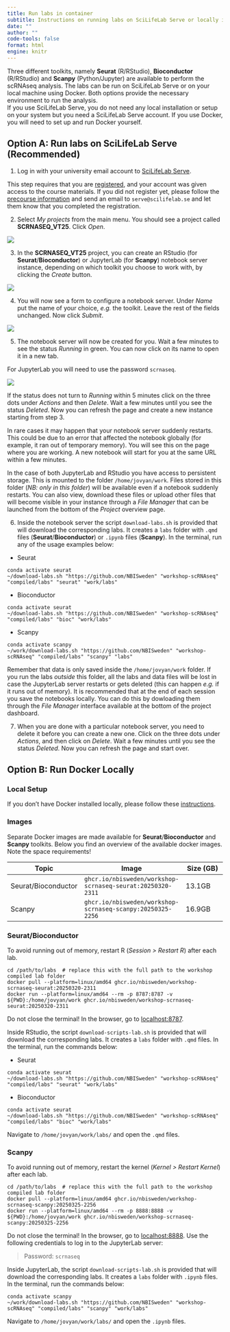 ```yaml
---
title: Run labs in container
subtitle: Instructions on running labs on SciLifeLab Serve or locally in Docker
date: ""
author: ""
code-tools: false
format: html
engine: knitr
---
```


:::{.callout-note}
Three different toolkits, namely **Seurat** (R/RStudio), **Bioconductor** (R/RStudio) and **Scanpy** (Python/Jupyter) are available to perform the scRNAseq analysis. The labs can be run on SciLifeLab Serve or on your local machine using Docker. Both options provide the necessary environment to run the analysis.  
If you use SciLifeLab Serve, you do not need any local installation or setup on your system but you need a SciLifeLab Serve account. If you use Docker, you will need to set up and run Docker yourself.
:::


## **Option A:** Run labs on SciLifeLab Serve (Recommended)

1. Log in with your university email account to [SciLifeLab Serve](https://serve.scilifelab.se/accounts/login). 

:::{.callout-important}
This step requires that you are [registered](https://serve.scilifelab.se/signup), and your account was given access to the course materials. If you did not register yet, please follow the [precourse information](../home_precourse.qmd) and send an email to `serve@scilifelab.se` and let them know that you completed the registration.
:::

2. Select _My projects_ from the main menu. You should see a project called **SCRNASEQ_VT25**. Click _Open_.

![](./assets/serve_lab_project.png)

3. In the **SCRNASEQ_VT25** project, you can create an RStudio (for **Seurat**/**Bioconductor**) or JupyterLab (for **Scanpy**) notebook server instance, depending on which toolkit you choose to work with, by clicking the _Create_ button.

![](./assets/serve_lab_app_types.png)

4. You will now see a form to configure a notebook server. Under _Name_ put the name of your choice, _e.g._ the toolkit. Leave the rest of the fields unchanged. Now click _Submit_.

![](./assets/serve_lab_form.png)

5. The notebook server will now be created for you. Wait a few minutes to see the status _Running_ in green. You can now click on its name to open it in a new tab.

:::{.callout-note}
For JupyterLab you will need to use the password `scrnaseq`.
:::

![](./assets/serve_lab_running.png)

:::{.callout-note}
If the status does not turn to _Running_ within 5 minutes click on the three dots under _Actions_ and then _Delete_. Wait a few minutes until you see the status _Deleted_. Now you can refresh the page and create a new instance starting from step 3.

In rare cases it may happen that your notebook server suddenly restarts. This could be due to an error that affected the notebook globally (for example, it ran out of temporary memory). You will see this on the page where you are working. A new notebook will start for you at the same URL within a few minutes.
:::

In the case of both JupyterLab and RStudio you have access to persistent storage. This is mounted to the folder `/home/jovyan/work`. Files stored in this folder (_NB: only in this folder_) will be available even if a notebook suddenly restarts. You can also view, download these files or upload other files that will become visible in your instance through a _File Manager_ that can be launched from the bottom of the _Project_ overview page.

6. Inside the notebook server the script `download-labs.sh` is provided that will download the corresponding labs. It creates a `labs` folder with `.qmd` files (**Seurat**/**Bioconductor**) or `.ipynb` files (**Scanpy**). In the terminal, run any of the usage examples below:
  - Seurat
  ```
  conda activate seurat
  ~/download-labs.sh "https://github.com/NBISweden" "workshop-scRNAseq" "compiled/labs" "seurat" "work/labs"
  ```
  - Bioconductor
  ```
  conda activate seurat
  ~/download-labs.sh "https://github.com/NBISweden" "workshop-scRNAseq" "compiled/labs" "bioc" "work/labs"
  ```
  - Scanpy
  ```
  conda activate scanpy
  ~/work/download-labs.sh "https://github.com/NBISweden" "workshop-scRNAseq" "compiled/labs" "scanpy" "labs"
  ```

:::{.callout-important}
Remember that data is only saved inside the `/home/jovyan/work` folder. If you run the labs _outside_ this folder, all the labs and data files will be lost in case the JupyterLab server restarts or gets deleted (this can happen _e.g._ if it runs out of memory). It is recommended that at the end of each session you save the notebooks locally. You can do this by dowloading them through the _File Manager_ interface available at the bottom of the project dashboard.
:::

7. When you are done with a particular notebook server, you need to delete it before you can create a new one. Click on the three dots under _Actions_, and then click on _Delete_. Wait a few minutes until you see the status _Deleted_. Now you can refresh the page and start over.

## **Option B:** Run Docker Locally

### Local Setup

If you don't have Docker installed locally, please follow these [instructions](./docker.qmd).

### Images

Separate Docker images are made available for **Seurat**/**Bioconductor** and **Scanpy** toolkits. Below you find an overview of the available docker images. Note the space requirements!

|Topic|Image|Size (GB)|
|---|---|---|
| Seurat/Bioconductor | `ghcr.io/nbisweden/workshop-scrnaseq-seurat:20250320-2311` | 13.1GB |
| Scanpy | `ghcr.io/nbisweden/workshop-scrnaseq-scanpy:20250325-2256` | 16.9GB |

### Seurat/Bioconductor

::: {.callout-tip}
To avoid running out of memory, restart R (_Session > Restart R_) after each lab.
:::

```
cd /path/to/labs  # replace this with the full path to the workshop compiled lab folder
docker pull --platform=linux/amd64 ghcr.io/nbisweden/workshop-scrnaseq-seurat:20250320-2311
docker run --platform=linux/amd64 --rm -p 8787:8787 -v ${PWD}:/home/jovyan/work ghcr.io/nbisweden/workshop-scrnaseq-seurat:20250320-2311
```

Do not close the terminal! In the browser, go to [localhost:8787](localhost:8787).

Inside RStudio, the script `download-scripts-lab.sh` is provided that will download the corresponding labs. It creates a `labs` folder with `.qmd` files. In the terminal, run the commands below:

- Seurat
```
conda activate seurat
~/download-labs.sh "https://github.com/NBISweden" "workshop-scRNAseq" "compiled/labs" "seurat" "work/labs"
```
- Bioconductor
```
conda activate seurat
~/download-labs.sh "https://github.com/NBISweden" "workshop-scRNAseq" "compiled/labs" "bioc" "work/labs"
```

Navigate to `/home/jovyan/work/labs/` and open the `.qmd` files.

### Scanpy

::: {.callout-tip}
To avoid running out of memory, restart the kernel (_Kernel > Restart Kernel_) after each lab.
:::

```
cd /path/to/labs  # replace this with the full path to the workshop compiled lab folder
docker pull --platform=linux/amd64 ghcr.io/nbisweden/workshop-scrnaseq-scanpy:20250325-2256
docker run --platform=linux/amd64 --rm -p 8888:8888 -v ${PWD}:/home/jovyan/work ghcr.io/nbisweden/workshop-scrnaseq-scanpy:20250325-2256
```

Do not close the terminal! In the browser, go to [localhost:8888](localhost:8888/lab). Use the following credentials to log in to the JupyterLab server:  

> Password: `scrnaseq`

Inside JupyterLab, the script `download-scripts-lab.sh` is provided that will download the corresponding labs. It creates a `labs` folder with `.ipynb` files. In the terminal, run the commands below:

```
conda activate scanpy
~/work/download-labs.sh "https://github.com/NBISweden" "workshop-scRNAseq" "compiled/labs" "scanpy" "work/labs"
```

Navigate to `/home/jovyan/work/labs/` and open the `.ipynb` files.

